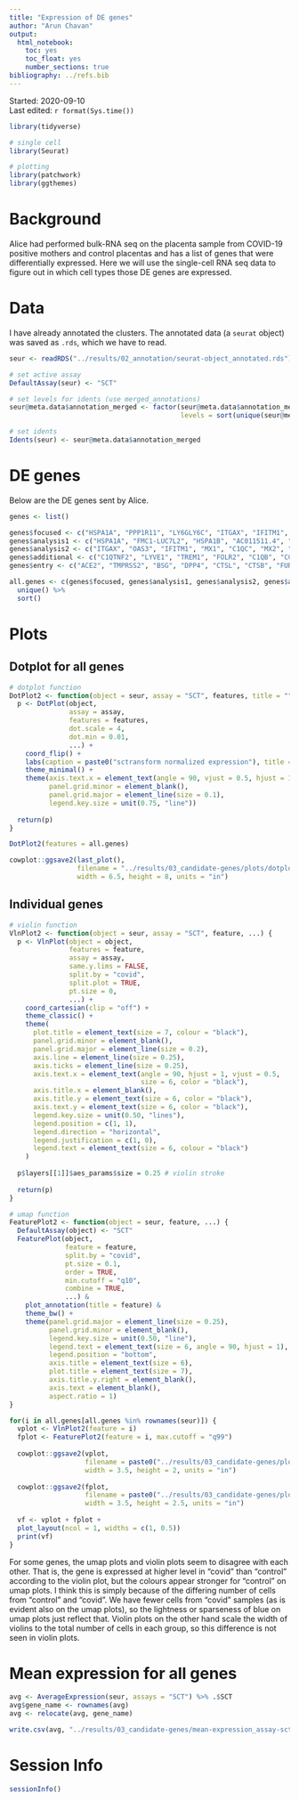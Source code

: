 ```yaml
---
title: "Expression of DE genes"
author: "Arun Chavan"
output:
  html_notebook:
    toc: yes
    toc_float: yes
    number_sections: true
bibliography: ../refs.bib
---
```

Started: 2020-09-10  
Last edited: `r format(Sys.time())`

```r
library(tidyverse)

# single cell
library(Seurat)

# plotting
library(patchwork)
library(ggthemes)
```


# Background
Alice had performed bulk-RNA seq on the placenta sample from COVID-19 positive mothers and control placentas and has a list of genes that were differentially expressed. Here we will use the single-cell RNA seq data to figure out in which cell types those DE genes are expressed. 

# Data
I have already annotated the clusters. The annotated data (a `seurat` object) was saved as `.rds`, which we have to read. 

```r
seur <- readRDS("../results/02_annotation/seurat-object_annotated.rds")
```

```r
# set active assay
DefaultAssay(seur) <- "SCT"

# set levels for idents (use merged_annotations)
seur@meta.data$annotation_merged <- factor(seur@meta.data$annotation_merged,
                                           levels = sort(unique(seur@meta.data$annotation_merged)))

# set idents
Idents(seur) <- seur@meta.data$annotation_merged
```

# DE genes
Below are the DE genes sent by Alice. 

```r
genes <- list()

genes$focused <- c("HSPA1A", "PPP1R11", "LY6GLY6C", "ITGAX", "IFITM1", "C1QC", "CCL2", "OAS3", "MX1")
genes$analysis1 <- c("HSPA1A", "FMC1-LUC7L2", "HSPA1B",	"AC011511.4", "PPP1R11", "AL139300.1", "LY6GLY6C")
genes$analysis2 <- c("ITGAX", "OAS3", "IFITM1", "MX1", "C1QC", "MX2", "CCL2")
genes$additional <- c("C1QTNF2", "LYVE1", "TREM1", "FOLR2", "C1QB",	"CCL2", "TNFRSF10C", "CXCL9", "IL1R2", "IL36A", "CD28", "OAS1", "IL1RN", "CD36", "CXCR2",	"SERPING1", "CXCR1", "TNFRSF10C", "C1QA", "HCST", "IL36A", "IL4R", "LY96", "IL1R2", "CXCR2", "CXCL2", "S100A7", "IFITM3", "SELENOM", "SELENOP", "C3AR1", "CCL2", "CCL8")
genes$entry <- c("ACE2", "TMPRSS2", "BSG", "DPP4", "CTSL", "CTSB", "FURIN", "FCGRT")

all.genes <- c(genes$focused, genes$analysis1, genes$analysis2, genes$additional, genes$entry) %>% 
  unique() %>% 
  sort()
```

# Plots
## Dotplot for all genes

```r
# dotplot function
DotPlot2 <- function(object = seur, assay = "SCT", features, title = "", ...) {
  p <- DotPlot(object, 
               assay = assay,
               features = features, 
               dot.scale = 4, 
               dot.min = 0.01,
               ...) +
    coord_flip() +
    labs(caption = paste0("sctransform normalized expression"), title = title) +
    theme_minimal() +
    theme(axis.text.x = element_text(angle = 90, vjust = 0.5, hjust = 1),
          panel.grid.minor = element_blank(),
          panel.grid.major = element_line(size = 0.1),
          legend.key.size = unit(0.75, "line"))
  
  return(p)
}
```

```r
DotPlot2(features = all.genes)

cowplot::ggsave2(last_plot(), 
                 filename = "../results/03_candidate-genes/plots/dotplot_all-genes.pdf", 
                 width = 6.5, height = 8, units = "in")
```

## Individual genes
```r
# violin function
VlnPlot2 <- function(object = seur, assay = "SCT", feature, ...) {
  p <- VlnPlot(object = object, 
               features = feature, 
               assay = assay, 
               same.y.lims = FALSE,
               split.by = "covid", 
               split.plot = TRUE,
               pt.size = 0,
               ...) + 
    coord_cartesian(clip = "off") +
    theme_classic() +
    theme(
      plot.title = element_text(size = 7, colour = "black"),
      panel.grid.minor = element_blank(),
      panel.grid.major = element_line(size = 0.2),
      axis.line = element_line(size = 0.25),
      axis.ticks = element_line(size = 0.25),
      axis.text.x = element_text(angle = 90, hjust = 1, vjust = 0.5, 
                                 size = 6, color = "black"),
      axis.title.x = element_blank(),
      axis.title.y = element_text(size = 6, color = "black"),
      axis.text.y = element_text(size = 6, color = "black"),
      legend.key.size = unit(0.50, "lines"),
      legend.position = c(1, 1),
      legend.direction = "horizontal",
      legend.justification = c(1, 0),
      legend.text = element_text(size = 6, colour = "black")
    )
  
  p$layers[[1]]$aes_params$size = 0.25 # violin stroke
  
  return(p)
}
```

```r
# umap function
FeaturePlot2 <- function(object = seur, feature, ...) {
  DefaultAssay(object) <- "SCT"
  FeaturePlot(object, 
              feature = feature, 
              split.by = "covid",
              pt.size = 0.1, 
              order = TRUE, 
              min.cutoff = "q10", 
              combine = TRUE,
              ...) &
    plot_annotation(title = feature) &
    theme_bw() +
    theme(panel.grid.major = element_line(size = 0.25),
          panel.grid.minor = element_blank(),
          legend.key.size = unit(0.50, "line"),
          legend.text = element_text(size = 6, angle = 90, hjust = 1),
          legend.position = "bottom",
          axis.title = element_text(size = 6),
          plot.title = element_text(size = 7),
          axis.title.y.right = element_blank(),
          axis.text = element_blank(),
          aspect.ratio = 1)
}
```


```r

for(i in all.genes[all.genes %in% rownames(seur)]) {
  vplot <- VlnPlot2(feature = i)
  fplot <- FeaturePlot2(feature = i, max.cutoff = "q99")
  
  cowplot::ggsave2(vplot, 
                   filename = paste0("../results/03_candidate-genes/plots/", i, "_violinplot.pdf"),
                   width = 3.5, height = 2, units = "in")
  
  cowplot::ggsave2(fplot, 
                   filename = paste0("../results/03_candidate-genes/plots/", i, "_on-umap.png"),
                   width = 3.5, height = 2.5, units = "in")
  
  vf <- vplot + fplot + 
  plot_layout(ncol = 1, widths = c(1, 0.5))
  print(vf)
}
```

For some genes, the umap plots and violin plots seem to disagree with each other. That is, the gene is expressed at higher level in "covid" than "control" according to the violin plot, but the colours appear stronger for "control" on umap plots. I think this is simply because of the differing number of cells from "control" and "covid". We have fewer cells from "covid" samples (as is evident also on the umap plots), so the lightness or sparseness of blue on umap plots just reflect that. Violin plots on the other hand scale the width of violins to the total number of cells in each group, so this difference is not seen in violin plots.

# Mean expression for all genes

```r
avg <- AverageExpression(seur, assays = "SCT") %>% .$SCT
avg$gene_name <- rownames(avg)
avg <- relocate(avg, gene_name)

write.csv(avg, "../results/03_candidate-genes/mean-expression_assay-sct_slot-data.csv", row.names = FALSE)
```


# Session Info
```r
sessionInfo()
```

